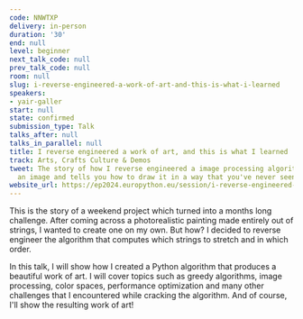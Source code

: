 ```yaml
---
code: NNWTXP
delivery: in-person
duration: '30'
end: null
level: beginner
next_talk_code: null
prev_talk_code: null
room: null
slug: i-reverse-engineered-a-work-of-art-and-this-is-what-i-learned
speakers:
- yair-galler
start: null
state: confirmed
submission_type: Talk
talks_after: null
talks_in_parallel: null
title: I reverse engineered a work of art, and this is what I learned
track: Arts, Crafts Culture & Demos
tweet: The story of how I reverse engineered a image processing algorithm that takes
  an image and tells you how to draw it in a way that you've never seen before.
website_url: https://ep2024.europython.eu/session/i-reverse-engineered-a-work-of-art-and-this-is-what-i-learned
---
```


This is the story of a weekend project which turned into a months long challenge. After coming across a photorealistic painting made entirely out of strings, I wanted to create one on my own. But how? I decided to reverse engineer the algorithm that computes which strings to stretch and in which order.

In this talk, I will show how I created a Python algorithm that produces a beautiful work of art. I will cover topics such as greedy algorithms, image processing, color spaces, performance optimization and many other challenges that I encountered while cracking the algorithm. And of course, I'll show the resulting work of art!
